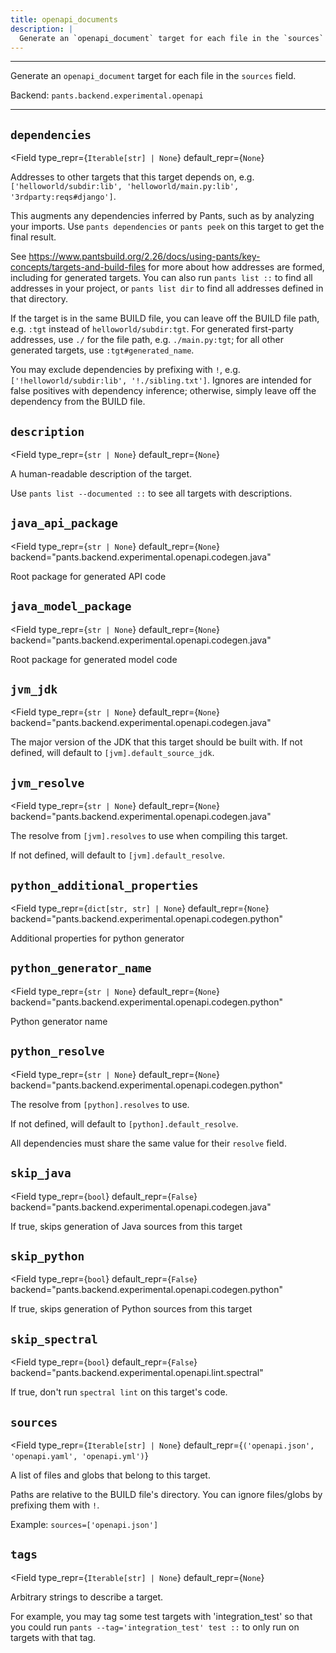 ```yaml
---
title: openapi_documents
description: |
  Generate an `openapi_document` target for each file in the `sources` field.
---
```



---

Generate an `openapi_document` target for each file in the `sources` field.

Backend: <span className="color--primary">`pants.backend.experimental.openapi`</span>

---

<span className={styles.options}>

## `dependencies`

<Field
    type_repr={`Iterable[str] | None`}
    default_repr={`None`}
>

Addresses to other targets that this target depends on, e.g. `['helloworld/subdir:lib', 'helloworld/main.py:lib', '3rdparty:reqs#django']`.

This augments any dependencies inferred by Pants, such as by analyzing your imports. Use `pants dependencies` or `pants peek` on this target to get the final result.

See https://www.pantsbuild.org/2.26/docs/using-pants/key-concepts/targets-and-build-files for more about how addresses are formed, including for generated targets. You can also run `pants list ::` to find all addresses in your project, or `pants list dir` to find all addresses defined in that directory.

If the target is in the same BUILD file, you can leave off the BUILD file path, e.g. `:tgt` instead of `helloworld/subdir:tgt`. For generated first-party addresses, use `./` for the file path, e.g. `./main.py:tgt`; for all other generated targets, use `:tgt#generated_name`.

You may exclude dependencies by prefixing with `!`, e.g. `['!helloworld/subdir:lib', '!./sibling.txt']`. Ignores are intended for false positives with dependency inference; otherwise, simply leave off the dependency from the BUILD file.

</Field>

## `description`

<Field
    type_repr={`str | None`}
    default_repr={`None`}
>

A human-readable description of the target.

Use `pants list --documented ::` to see all targets with descriptions.

</Field>

## `java_api_package`

<Field
    type_repr={`str | None`}
    default_repr={`None`}
    backend="pants.backend.experimental.openapi.codegen.java"
>

Root package for generated API code

</Field>

## `java_model_package`

<Field
    type_repr={`str | None`}
    default_repr={`None`}
    backend="pants.backend.experimental.openapi.codegen.java"
>

Root package for generated model code

</Field>

## `jvm_jdk`

<Field
    type_repr={`str | None`}
    default_repr={`None`}
    backend="pants.backend.experimental.openapi.codegen.java"
>

The major version of the JDK that this target should be built with. If not defined, will default to `[jvm].default_source_jdk`.

</Field>

## `jvm_resolve`

<Field
    type_repr={`str | None`}
    default_repr={`None`}
    backend="pants.backend.experimental.openapi.codegen.java"
>

The resolve from `[jvm].resolves` to use when compiling this target.

If not defined, will default to `[jvm].default_resolve`.

</Field>

## `python_additional_properties`

<Field
    type_repr={`dict[str, str] | None`}
    default_repr={`None`}
    backend="pants.backend.experimental.openapi.codegen.python"
>

Additional properties for python generator

</Field>

## `python_generator_name`

<Field
    type_repr={`str | None`}
    default_repr={`None`}
    backend="pants.backend.experimental.openapi.codegen.python"
>

Python generator name

</Field>

## `python_resolve`

<Field
    type_repr={`str | None`}
    default_repr={`None`}
    backend="pants.backend.experimental.openapi.codegen.python"
>

The resolve from `[python].resolves` to use.

If not defined, will default to `[python].default_resolve`.

All dependencies must share the same value for their `resolve` field.

</Field>

## `skip_java`

<Field
    type_repr={`bool`}
    default_repr={`False`}
    backend="pants.backend.experimental.openapi.codegen.java"
>

If true, skips generation of Java sources from this target

</Field>

## `skip_python`

<Field
    type_repr={`bool`}
    default_repr={`False`}
    backend="pants.backend.experimental.openapi.codegen.python"
>

If true, skips generation of Python sources from this target

</Field>

## `skip_spectral`

<Field
    type_repr={`bool`}
    default_repr={`False`}
    backend="pants.backend.experimental.openapi.lint.spectral"
>

If true, don&#x27;t run `spectral lint` on this target&#x27;s code.

</Field>

## `sources`

<Field
    type_repr={`Iterable[str] | None`}
    default_repr={`('openapi.json', 'openapi.yaml', 'openapi.yml')`}
>

A list of files and globs that belong to this target.

Paths are relative to the BUILD file&#x27;s directory. You can ignore files/globs by prefixing them with `!`.

Example: `sources=['openapi.json']`

</Field>

## `tags`

<Field
    type_repr={`Iterable[str] | None`}
    default_repr={`None`}
>

Arbitrary strings to describe a target.

For example, you may tag some test targets with &#x27;integration_test&#x27; so that you could run `pants --tag='integration_test' test ::` to only run on targets with that tag.

</Field>

</span>
